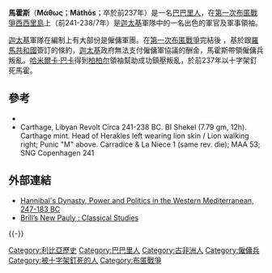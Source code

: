 '''馬霍斯'''（'''Μάθως'''；'''Máthōs'''；卒於前237年）是一名[[巴巴里人|巴巴里人]]，在[[第一次布匿戰爭|第一次布匿戰爭]][[西西里島|西西里島]]上（前241-238/7年）是[[迦太基|迦太基]]軍隊中的一名出色的軍官及軍事領袖。

[[迦太基|迦太基]]軍隊在編制上有大部份是僱傭軍團。在[[第一次布匿戰爭|第一次布匿戰爭]]完結後 ，基於跟[[羅馬共和國|羅馬共和國]]簽訂的條約，[[迦太基|迦太基]]政府無法支付僱傭軍協議的酬金，馬霍斯帶領僱傭兵叛亂。[[哈米爾卡·巴卡|哈米爾卡·巴卡]]得到[[柏柏尔人|柏柏尔]]領袖{{tsl|en|Naravas|纳拉瓦斯}}幫助成功鎮壓叛亂，於前237年以十字架釘死馬霍。

==參考==
*{{citation |last=Hoyos |first=Dexter |year=2007 |title=Truceless War: Carthage's Fight for Survival, 241 to 237 BC |publisher=Brill |isbn=9789004160767 |url=http://books.google.co.uk/books?id=ln7kyVlArk0C&dq=mathos+libyan&source=gbs_navlinks_s |pages=66–100 }}
*Carthage, Libyan Revolt Circa 241-238 BC. BI Shekel (7.79 gm, 12h). Carthage mint. Head of Herakles left wearing lion skin / Lion walking right; Punic "M" above. Carradice & La Niece 1 (same rev. die); MAA 53; SNG Copenhagen 241

==外部連結==
* [http://www.scribd.com/doc/76921078/17/INDEX Hannibal's Dynasty, Power and Politics in the Western Mediterranean, 247-183 BC]{{dead link|date=2018年5月 |bot=InternetArchiveBot |fix-attempted=yes }}
* [http://referenceworks.brillonline.com/entries/brill-s-new-pauly/mathos-e726510 Brill’s New Pauly : Classical Studies] {{Wayback|url=http://referenceworks.brillonline.com/entries/brill-s-new-pauly/mathos-e726510 |date=20210427234648 }}

{{-}}
[[Category:利比亞歷史|Category:利比亞歷史]]
[[Category:巴巴里人|Category:巴巴里人]]
[[Category:古非洲人|Category:古非洲人]]
[[Category:僱傭兵|Category:僱傭兵]]
[[Category:被十字架釘死的人|Category:被十字架釘死的人]]
[[Category:布匿戰爭|Category:布匿戰爭]]